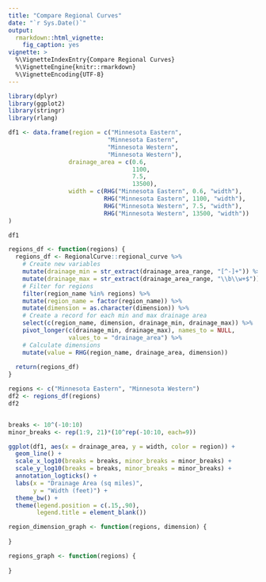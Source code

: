 ```yaml
---
title: "Compare Regional Curves"
date: "`r Sys.Date()`"
output: 
  rmarkdown::html_vignette:
    fig_caption: yes
vignette: >
  %\VignetteIndexEntry{Compare Regional Curves}
  %\VignetteEngine{knitr::rmarkdown}
  %\VignetteEncoding{UTF-8}
---
```


```r
library(dplyr)
library(ggplot2)
library(stringr)
library(rlang)
```


```r
df1 <- data.frame(region = c("Minnesota Eastern",
                            "Minnesota Eastern",
                            "Minnesota Western",
                            "Minnesota Western"),
                 drainage_area = c(0.6, 
                                   1100,
                                   7.5, 
                                   13500),
                 width = c(RHG("Minnesota Eastern", 0.6, "width"),
                           RHG("Minnesota Eastern", 1100, "width"),
                           RHG("Minnesota Western", 7.5, "width"),
                           RHG("Minnesota Western", 13500, "width"))
)

df1
```

```r
regions_df <- function(regions) {
  regions_df <- RegionalCurve::regional_curve %>%
    # Create new variables
    mutate(drainage_min = str_extract(drainage_area_range, "[^-]+")) %>%
    mutate(drainage_max = str_extract(drainage_area_range, "\\b\\w+$")) %>%
    # Filter for regions
    filter(region_name %in% regions) %>%
    mutate(region_name = factor(region_name)) %>%
    mutate(dimension = as.character(dimension)) %>%
    # Create a record for each min and max drainage area
    select(c(region_name, dimension, drainage_min, drainage_max)) %>%
    pivot_longer(c(drainage_min, drainage_max), names_to = NULL,
                 values_to = "drainage_area") %>%
    # Calculate dimensions
    mutate(value = RHG(region_name, drainage_area, dimension))
  
  return(regions_df)
}

regions <- c("Minnesota Eastern", "Minnesota Western")
df2 <- regions_df(regions)
df2
```

```r

```



```r
breaks <- 10^(-10:10)
minor_breaks <- rep(1:9, 21)*(10^rep(-10:10, each=9))

ggplot(df1, aes(x = drainage_area, y = width, color = region)) + 
  geom_line() + 
  scale_x_log10(breaks = breaks, minor_breaks = minor_breaks) +
  scale_y_log10(breaks = breaks, minor_breaks = minor_breaks) +
  annotation_logticks() +
  labs(x = "Drainage Area (sq miles)",
       y = "Width (feet)") +
  theme_bw() +
  theme(legend.position = c(.15,.90),
        legend.title = element_blank())
```


```r
region_dimension_graph <- function(regions, dimension) {
  
}
```


```r
regions_graph <- function(regions) {
  
}
```

